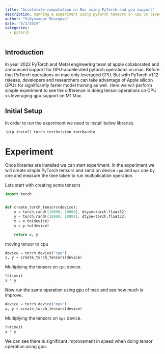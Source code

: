 ```yaml
---
title: "Accelerate computation on Mac using PyTorch and gpu support"
description: Running a experiment using pytorch tensors on cpu vs leveraging gpu support on M1 mac and see how much gain we get in terms of speed.
author: "Vidyasagar Bhargava"
date: "5/1/2024"
categories:
  - pytorch
---
```


## Introduction
In year 2022 PyTorch and Metal engineering team at apple collaborated and announced support for GPU-accelerated pytorch operations on mac. Before that PyTorch operations on mac only leveraged CPU. But with PyTorch v1.12 release, developers and researchers can take advantage of Apple silicon GPUs for significantly faster model training as well.
Here we will perform simple experiment to see the difference in doing tensor operations on CPU vs leveraging gpu support on M1 Mac.


## Initial Setup
In order to run the experiment we need to install below libraries.

```bash
!pip install torch torchvision torchaudio
```

# Experiment
Once libraries are installed we can start experiment. In the experiment we will create simple PyTorch tensors and send on device `cpu` and `mps` one by one and measure the time taken to run multiplication operation.

Lets start with creating some tensors
```python
import torch


def create_torch_tensors(device):
    x = torch.rand((10000, 10000), dtype=torch.float32)
    y = torch.rand((10000, 10000), dtype=torch.float32)
    x = x.to(device)
    y = y.to(device)

    return x, y

```

moving tensor to cpu

```python
device = torch.device("cpu")
x, y = create_torch_tensors(device)
```

Multiplying the tensors on `cpu` device.

```python
%%timeit
x * y
```


Now run the same operation using gpu of mac and see how much is improve.

```python
device = torch.device("mps")
x, y = create_torch_tensors(device)
```

Multiplying the tensors on `mps` device.
```python
%%timeit
x * y
```


We can see there is significant improvement in speed when doing tensor operation using gpu.